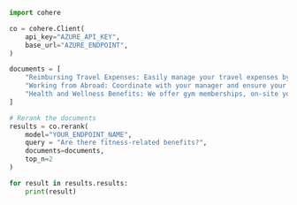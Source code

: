 ```python PYTHON
import cohere

co = cohere.Client(
    api_key="AZURE_API_KEY",
    base_url="AZURE_ENDPOINT",
)

documents = [
    "Reimbursing Travel Expenses: Easily manage your travel expenses by submitting them through our finance tool.",
    "Working from Abroad: Coordinate with your manager and ensure your availability during core hours.",
    "Health and Wellness Benefits: We offer gym memberships, on-site yoga classes, and comprehensive health insurance.",
]

# Rerank the documents
results = co.rerank(
    model="YOUR_ENDPOINT_NAME",
    query = "Are there fitness-related benefits?",
    documents=documents,
    top_n=2
)

for result in results.results:
    print(result)
```